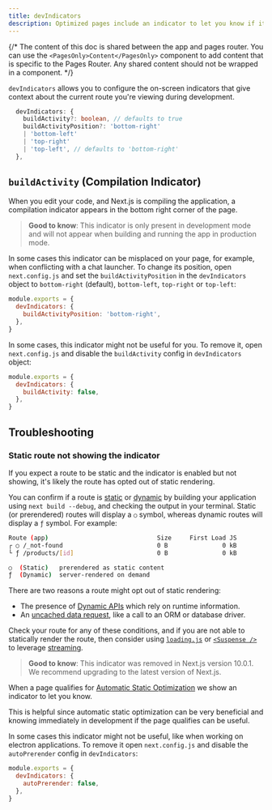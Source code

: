 ```yaml
---
title: devIndicators
description: Optimized pages include an indicator to let you know if it's being statically optimized. You can opt-out of it here.
---
```


{/* The content of this doc is shared between the app and pages router. You can use the `<PagesOnly>Content</PagesOnly>` component to add content that is specific to the Pages Router. Any shared content should not be wrapped in a component. */}

<AppOnly>

`devIndicators` allows you to configure the on-screen indicators that give context about the current route you're viewing during development.

```ts filename="Types"
  devIndicators: {
    buildActivity?: boolean, // defaults to true
    buildActivityPosition?: 'bottom-right'
    | 'bottom-left'
    | 'top-right'
    | 'top-left', // defaults to 'bottom-right'
  },
```

## `buildActivity` (Compilation Indicator)

When you edit your code, and Next.js is compiling the application, a compilation indicator appears in the bottom right corner of the page.

> **Good to know**: This indicator is only present in development mode and will not appear when building and running the app in production mode.

In some cases this indicator can be misplaced on your page, for example, when conflicting with a chat launcher. To change its position, open `next.config.js` and set the `buildActivityPosition` in the `devIndicators` object to `bottom-right` (default), `bottom-left`, `top-right` or `top-left`:

```js filename="next.config.js"
module.exports = {
  devIndicators: {
    buildActivityPosition: 'bottom-right',
  },
}
```

In some cases, this indicator might not be useful for you. To remove it, open `next.config.js` and disable the `buildActivity` config in `devIndicators` object:

```js filename="next.config.js"
module.exports = {
  devIndicators: {
    buildActivity: false,
  },
}
```

## Troubleshooting

### Static route not showing the indicator

If you expect a route to be static and the indicator is enabled but not showing, it's likely the route has opted out of static rendering.

You can confirm if a route is [static](/docs/app/building-your-application/rendering/server-components#static-rendering-default) or [dynamic](/docs/app/building-your-application/rendering/server-components#dynamic-rendering) by building your application using `next build --debug`, and checking the output in your terminal. Static (or prerendered) routes will display a `○` symbol, whereas dynamic routes will display a `ƒ` symbol. For example:

```bash filename="Build Output"
Route (app)                              Size     First Load JS
┌ ○ /_not-found                          0 B               0 kB
└ ƒ /products/[id]                       0 B               0 kB

○  (Static)   prerendered as static content
ƒ  (Dynamic)  server-rendered on demand
```

There are two reasons a route might opt out of static rendering:

- The presence of [Dynamic APIs](/docs/app/building-your-application/rendering/server-components#dynamic-apis) which rely on runtime information.
- An [uncached data request](/docs/app/building-your-application/data-fetching/fetching), like a call to an ORM or database driver.

Check your route for any of these conditions, and if you are not able to statically render the route, then consider using [`loading.js`](/docs/app/api-reference/file-conventions/loading) or [`<Suspense />`](https://react.dev/reference/react/Suspense) to leverage [streaming](/docs/app/building-your-application/routing/loading-ui-and-streaming#what-is-streaming).

</AppOnly>

<PagesOnly>

> **Good to know**: This indicator was removed in Next.js version 10.0.1. We recommend upgrading to the latest version of Next.js.

When a page qualifies for [Automatic Static Optimization](/docs/pages/building-your-application/rendering/automatic-static-optimization) we show an indicator to let you know.

This is helpful since automatic static optimization can be very beneficial and knowing immediately in development if the page qualifies can be useful.

In some cases this indicator might not be useful, like when working on electron applications. To remove it open `next.config.js` and disable the `autoPrerender` config in `devIndicators`:

```js filename="next.config.js"
module.exports = {
  devIndicators: {
    autoPrerender: false,
  },
}
```

</PagesOnly>
